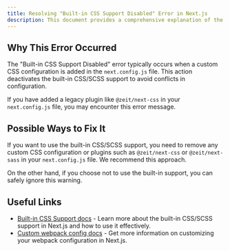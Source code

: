 ```yaml
---
title: Resolving "Built-in CSS Support Disabled" Error in Next.js
description: This document provides a comprehensive explanation of the "Built-in CSS Support Disabled" error in Next.js and suggests ways to fix it.
---
```


## Why This Error Occurred

The "Built-in CSS Support Disabled" error typically occurs when a custom CSS configuration is added in the `next.config.js` file. This action deactivates the built-in CSS/SCSS support to avoid conflicts in configuration.

If you have added a legacy plugin like `@zeit/next-css` in your `next.config.js` file, you may encounter this error message.

## Possible Ways to Fix It

If you want to use the built-in CSS/SCSS support, you need to remove any custom CSS configuration or plugins such as `@zeit/next-css` or `@zeit/next-sass` in your `next.config.js` file. We recommend this approach.

On the other hand, if you choose not to use the built-in support, you can safely ignore this warning.

## Useful Links

- [Built-in CSS Support docs](/docs/pages/building-your-application/styling) - Learn more about the built-in CSS/SCSS support in Next.js and how to use it effectively.
- [Custom webpack config docs](/docs/pages/api-reference/config/next-config-js/webpack) - Get more information on customizing your webpack configuration in Next.js.
